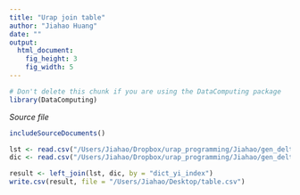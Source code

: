 ```yaml
---
title: "Urap join table"
author: "Jiahao Huang"
date: ""
output: 
  html_document:
    fig_height: 3
    fig_width: 5
---
```

<!-- Don't edit in between this line and the one below -->
```r
# Don't delete this chunk if you are using the DataComputing package
library(DataComputing)
```
*Source file* 
```r
includeSourceDocuments()
```
<!-- Don't edit the material above this line -->


```r
lst <- read.csv("/Users/Jiahao/Dropbox/urap_programming/Jiahao/gen_delta_n_premium_rel/input/lst_700D_Yi_Feb142016_giftindex_corrected.csv")
dic <- read.csv("/Users/Jiahao/Dropbox/urap_programming/Jiahao/gen_delta_n_premium_rel/input/dict_700d_750d_youyi.csv")

result <- left_join(lst, dic, by = "dict_yi_index")
write.csv(result, file = "/Users/Jiahao/Desktop/table.csv")
```